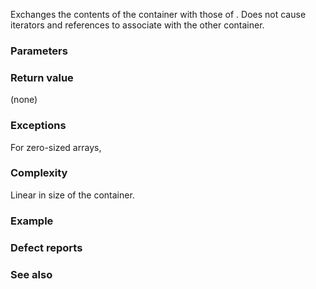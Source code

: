 {{cpp/container/array/title|swap}}
{{cpp/container/array/navbar}}
{{ddcl|since=c++11|notes={{mark constexpr since c++20}}|
void swap( array&amp; other ) noexcept(/* see below */);
}}

Exchanges the contents of the container with those of {{c|other}}. Does not cause iterators and references to associate with the other container.

===Parameters===
{{par begin}}
{{par|other|container to exchange the contents with}}
{{par end}}

===Return value===
(none)

===Exceptions===
{{rrev multi|until1=c++17|rev1=
{{noexcept|noexcept(swap(std::declval&lt;T&amp;&gt;(), std::declval&lt;T&amp;&gt;()))}} 

In the expression above, the identifier {{tt|swap}} is looked up in the same manner as the one used by the C++17 {{lc|std::is_nothrow_swappable}} trait.&lt;!--LWG 2456--&gt;
|rev2=
{{noexcept|std::is_nothrow_swappable_v&lt;T&gt;}} 
}}

For zero-sized arrays, {{noexcept}}

===Complexity===
Linear in size of the container.

===Example===
{{example
|code=
#include &lt;array&gt;
#include &lt;iostream&gt;

template&lt;class Os, class V&gt; Os&amp; operator&lt;&lt;(Os&amp; os, const V&amp; v)
{
    os &lt;&lt; '{';
    for (auto i : v)
        os &lt;&lt; ' ' &lt;&lt; i;
    return os &lt;&lt; " } ";
}

int main()
{
    std::array&lt;int, 3&gt; a1{1, 2, 3}, a2{4, 5, 6};

    auto it1 = a1.begin();
    auto it2 = a2.begin();
    int&amp; ref1 = a1[1];
    int&amp; ref2 = a2[1];

    std::cout &lt;&lt; a1 &lt;&lt; a2 &lt;&lt; *it1 &lt;&lt; ' ' &lt;&lt; *it2 &lt;&lt; ' ' &lt;&lt; ref1 &lt;&lt; ' ' &lt;&lt; ref2 &lt;&lt; '\n';
    a1.swap(a2);
    std::cout &lt;&lt; a1 &lt;&lt; a2 &lt;&lt; *it1 &lt;&lt; ' ' &lt;&lt; *it2 &lt;&lt; ' ' &lt;&lt; ref1 &lt;&lt; ' ' &lt;&lt; ref2 &lt;&lt; '\n';

    // Note that after swap iterators and references stay associated with their original
    // array, e.g. `it1` still points to element a1[0], `ref1` still refers to a1[1].
}
|output=
{ 1 2 3 } { 4 5 6 } 1 4 2 5
{ 4 5 6 } { 1 2 3 } 4 1 5 2
}}

===Defect reports===
{{dr list begin}}
{{dr list item|std=C++11|wg=lwg|dr=2456|before=the {{tt|noexcept}} specification is ill-formed|after=made to work}}
{{dr list end}}

===See also===
{{dsc begin}}
{{dsc inc|cpp/container/dsc swap2|array}}
{{dsc end}}

{{langlinks|de|es|fr|it|ja|pt|ru|zh}}